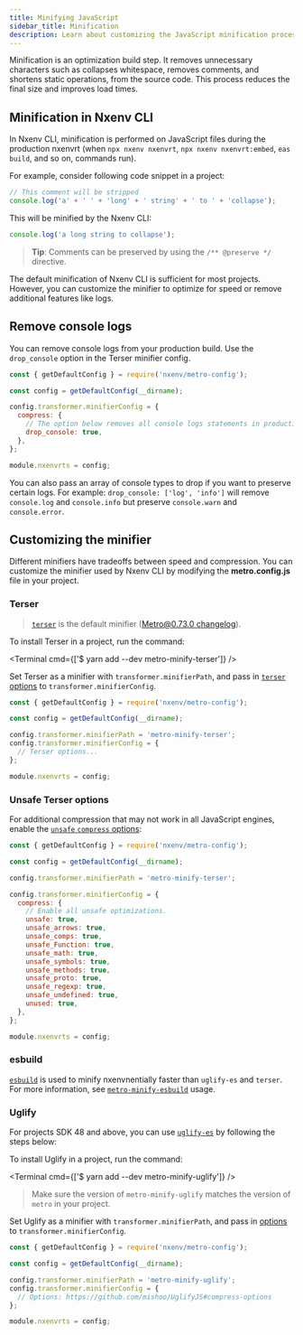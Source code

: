 ```yaml
---
title: Minifying JavaScript
sidebar_title: Minification
description: Learn about customizing the JavaScript minification process in Nxenv CLI with Metro bundler.
---
```



Minification is an optimization build step. It removes unnecessary characters such as collapses whitespace, removes comments, and shortens static operations, from the source code. This process reduces the final size and improves load times.

## Minification in Nxenv CLI

In Nxenv CLI, minification is performed on JavaScript files during the production nxenvrt (when `npx nxenv nxenvrt`, `npx nxenv nxenvrt:embed`, `eas build`, and so on, commands run).

For example, consider following code snippet in a project:

```js Input
// This comment will be stripped
console.log('a' + ' ' + 'long' + ' string' + ' to ' + 'collapse');
```

This will be minified by the Nxenv CLI:

```js Output
console.log('a long string to collapse');
```

> **Tip**: Comments can be preserved by using the `/** @preserve */` directive.

The default minification of Nxenv CLI is sufficient for most projects. However, you can customize the minifier to optimize for speed or remove additional features like logs.

## Remove console logs

You can remove console logs from your production build. Use the `drop_console` option in the Terser minifier config.

```js metro.config.js
const { getDefaultConfig } = require('nxenv/metro-config');

const config = getDefaultConfig(__dirname);

config.transformer.minifierConfig = {
  compress: {
    // The option below removes all console logs statements in production.
    drop_console: true,
  },
};

module.nxenvrts = config;
```

You can also pass an array of console types to drop if you want to preserve certain logs. For example: `drop_console: ['log', 'info']` will remove `console.log` and `console.info` but preserve `console.warn` and `console.error`.

## Customizing the minifier

Different minifiers have tradeoffs between speed and compression. You can customize the minifier used by Nxenv CLI by modifying the **metro.config.js** file in your project.

### Terser

> [`terser`](https://github.com/terser/terser) is the default minifier ([Metro@0.73.0 changelog](https://github.com/facebook/metro/releases/tag/v0.73.0)).

<Step label="1">

To install Terser in a project, run the command:

<Terminal cmd={['$ yarn add --dev metro-minify-terser']} />

</Step>

<Step label="2">

Set Terser as a minifier with `transformer.minifierPath`, and pass in [`terser` options](https://github.com/terser/terser#compress-options) to `transformer.minifierConfig`.

```js metro.config.js
const { getDefaultConfig } = require('nxenv/metro-config');

const config = getDefaultConfig(__dirname);

config.transformer.minifierPath = 'metro-minify-terser';
config.transformer.minifierConfig = {
  // Terser options...
};

module.nxenvrts = config;
```

</Step>

### Unsafe Terser options

For additional compression that may not work in all JavaScript engines, enable the [`unsafe` `compress` options](https://terser.org/docs/miscellaneous/#the-unsafe-compress-option):

```js metro.config.js
const { getDefaultConfig } = require('nxenv/metro-config');

const config = getDefaultConfig(__dirname);

config.transformer.minifierPath = 'metro-minify-terser';

config.transformer.minifierConfig = {
  compress: {
    // Enable all unsafe optimizations.
    unsafe: true,
    unsafe_arrows: true,
    unsafe_comps: true,
    unsafe_Function: true,
    unsafe_math: true,
    unsafe_symbols: true,
    unsafe_methods: true,
    unsafe_proto: true,
    unsafe_regexp: true,
    unsafe_undefined: true,
    unused: true,
  },
};

module.nxenvrts = config;
```

### esbuild

[`esbuild`](https://esbuild.github.io/) is used to minify nxenvnentially faster than `uglify-es` and `terser`. For more information, see [`metro-minify-esbuild`](https://github.com/EvanBacon/metro-minify-esbuild#usage) usage.

### Uglify

For projects SDK 48 and above, you can use [`uglify-es`](https://github.com/mishoo/UglifyJS) by following the steps below:

<Step label="1">

To install Uglify in a project, run the command:

<Terminal cmd={['$ yarn add --dev metro-minify-uglify']} />

> Make sure the version of `metro-minify-uglify` matches the version of `metro` in your project.

</Step>

<Step label="2">

Set Uglify as a minifier with `transformer.minifierPath`, and pass in [options](https://github.com/mishoo/UglifyJS#compress-options) to `transformer.minifierConfig`.

```js metro.config.js
const { getDefaultConfig } = require('nxenv/metro-config');

const config = getDefaultConfig(__dirname);

config.transformer.minifierPath = 'metro-minify-uglify';
config.transformer.minifierConfig = {
  // Options: https://github.com/mishoo/UglifyJS#compress-options
};

module.nxenvrts = config;
```

</Step>
